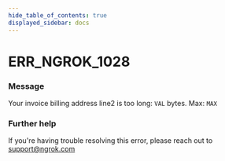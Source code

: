 ```yaml
---
hide_table_of_contents: true
displayed_sidebar: docs
---
```



# ERR_NGROK_1028

### Message

Your invoice billing address line2 is too long: `VAL` bytes. Max: `MAX`

<ErrorDetails error="err_ngrok_1028" />

### Further help

If you're having trouble resolving this error, please reach out to [support@ngrok.com](mailto:support@ngrok.com?subject=Help%20with%20ERR_NGROK_1028)
